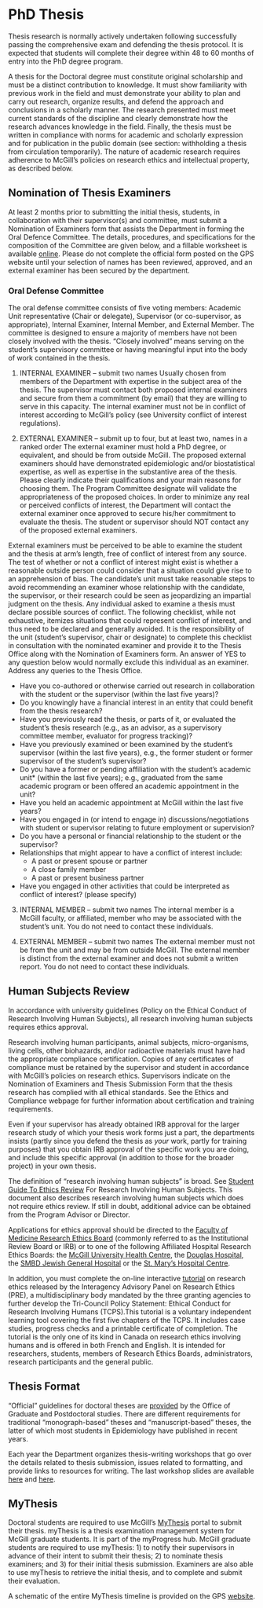 # PhD Thesis

Thesis research is normally actively undertaken following successfully passing the comprehensive exam and defending the thesis protocol. It is expected that students will complete their degree within 48 to 60 months of entry into the PhD degree program.

A thesis for the Doctoral degree must constitute original scholarship and must be a distinct contribution to knowledge. It must show familiarity with previous work in the field and must demonstrate your ability to plan and carry out research, organize results, and defend the approach and conclusions in a scholarly manner. The research presented must meet current standards of the discipline and clearly demonstrate how the research advances knowledge in the field. Finally, the thesis must be written in compliance with norms for academic and scholarly expression and for publication in the public domain (see section: withholding a thesis from circulation temporarily). The nature of academic research requires adherence to McGill’s policies on research ethics and intellectual property, as described below.

## Nomination of Thesis Examiners
At least 2 months prior to submitting the initial thesis, students, in collaboration with their supervisor(s) and committee, must submit a Nomination of Examiners form that assists the Department in forming the Oral Defence Committee. The details, procedures, and specifications for the composition of the Committee are given below, and a fillable worksheet is available [online](https://www.mcgill.ca/epi-biostat-occh/files/epi-biostat-occh/eboh_phd_nom_exam_worksheet_201911.docx). Please do not complete the official form posted on the GPS website until your selection of names has been reviewed, approved, and an external examiner has been secured by the department.
 

### Oral Defense Committee
The oral defense committee consists of five voting members: Academic Unit representative (Chair or delegate), Supervisor (or co-supervisor, as appropriate), Internal Examiner, Internal Member, and External Member. The committee is designed to ensure a majority of members have not been closely involved with the thesis. "Closely involved" means serving on the student's supervisory committee or having meaningful input into the body of work contained in the thesis.

1. INTERNAL EXAMINER – submit two names
Usually chosen from members of the Department with expertise in the subject area of the thesis.  The supervisor must contact both proposed internal examiners and secure from them a commitment (by email) that they are willing to serve in this capacity. The internal examiner must not be in conflict of interest according to McGill’s policy (see University conflict of interest regulations).  

2. EXTERNAL EXAMINER – submit up to four, but at least two, names in a ranked order
The external examiner must hold a PhD degree, or equivalent, and should be from outside McGill. The proposed external examiners should have demonstrated epidemiologic and/or biostatistical expertise, as well as expertise in the substantive area of the thesis.  Please clearly indicate their qualifications and your main reasons for choosing them.  The Program Committee designate will validate the appropriateness of the proposed choices. In order to minimize any real or perceived conflicts of interest, the Department will contact the external examiner once approved to secure his/her commitment to evaluate the thesis.  The student or supervisor should NOT contact any of the proposed external examiners. 

External examiners must be perceived to be able to examine the student and the thesis at arm's length, free of conflict of interest from any source. The test of whether or not a conflict of interest might exist is whether a reasonable outside person could consider that a situation could give rise to an apprehension of bias. The candidate's unit must take reasonable steps to avoid recommending an examiner whose relationship with the candidate, the supervisor, or their research could be seen as jeopardizing an impartial judgment on the thesis. Any individual asked to examine a thesis must declare possible sources of conflict. The following checklist, while not exhaustive, itemizes situations that could represent conflict of interest, and thus need to be declared and generally avoided. It is the responsibility of the unit (student's supervisor, chair or designate) to complete this checklist in consultation with the nominated examiner and provide it to the Thesis Office along with the Nomination of Examiners form. An answer of YES to any question below would normally exclude this individual as an examiner. Address any queries to the Thesis Office.  

- Have you co-authored or otherwise carried out research in collaboration with the student or the supervisor (within the last five years)?
- Do you knowingly have a financial interest in an entity that could benefit from the thesis research? 
- Have you previously read the thesis, or parts of it, or evaluated the student's thesis research (e.g., as an advisor, as a supervisory committee member, evaluator for progress tracking)? 
- Have you previously examined or been examined by the student's supervisor (within the last five years), e.g., the former student or former supervisor of the student's supervisor? 
- Do you have a former or pending affiliation with the student's academic unit* (within the last five years); e.g., graduated from the same academic program or been offered an academic appointment in the unit?
- Have you held an academic appointment at McGill within the last five years? 
- Have you engaged in (or intend to engage in) discussions/negotiations with student or supervisor relating to future employment or supervision? 
- Do you have a personal or financial relationship to the student or the supervisor? 
- Relationships that might appear to have a conflict of interest include:
  - A past or present spouse or partner
  - A close family member
  - A past or present business partner
- Have you engaged in other activities that could be interpreted as conflict of interest? (please specify)  

3. INTERNAL MEMBER – submit two names
The internal member is a McGill faculty, or affiliated, member who may be associated with the student’s unit. You do not need to contact these individuals.  

4. EXTERNAL MEMBER – submit two names
The external member must not be from the unit and may be from outside McGill. The external member is distinct from the external examiner and does not submit a written report. You do not need to contact these individuals.


## Human Subjects Review
In accordance with university guidelines (Policy on the Ethical Conduct of Research Involving Human Subjects), all research involving human subjects requires ethics approval.  

Research involving human participants, animal subjects, micro-organisms, living cells, other biohazards, and/or radioactive materials must have had the appropriate compliance certification. Copies of any certificates of compliance must be retained by the supervisor and student in accordance with McGill’s policies on research ethics. Supervisors indicate on the Nomination of Examiners and Thesis Submission Form that the thesis research has complied with all ethical standards. See the Ethics and Compliance webpage for further information about certification and training requirements.

Even if your supervisor has already obtained IRB approval for the larger research study of which your thesis work forms just a part, the departments insists (partly since you defend the thesis as *your* work, partly for training purposes) that you obtain IRB approval of the specific work you are doing, and include this specific approval (in addition to those for the broader project) in your own thesis.

The definition of "research involving human subjects" is broad. See [Student Guide To Ethics Review](https://www.mcgill.ca/research/researchers/compliance/human) For Research Involving Human Subjects. This document also describes research involving human subjects which does not require ethics review. If still in doubt, additional advice can be obtained from the Program Advisor or Director.

Applications for ethics approval should be directed to the [Faculty of Medicine Research Ethics Board](https://www.mcgill.ca/medresearch/ethics) (commonly referred to as the Institutional Review Board or IRB) or to one of the following Affiliated Hospital Research Ethics Boards: the [McGill University Health Centre](https://muhc.ca/cae/page/research-ethics), the [Douglas Hospital](http://www.douglas.qc.ca/page/ethics), the [SMBD Jewish General Hospital](http://www.jgh.ca/en/ResearchEthicsCommittee) or the [St. Mary's Hospital Centre](http://www.stmarysresearch.ca/en/research_review/research-review).

In addition, you must complete the on-line interactive [tutorial](http://www.pre.ethics.gc.ca/eng/education/tutorial-didacticiel/) on research ethics released by the Interagency Advisory Panel on Research Ethics (PRE), a multidisciplinary body mandated by the three granting agencies to further develop the Tri-Council Policy Statement: Ethical Conduct for Research Involving Humans (TCPS).This tutorial is a voluntary independent learning tool covering the first five chapters of the TCPS. It includes case studies, progress checks and a printable certificate of completion. The tutorial is the only one of its kind in Canada on research ethics involving humans and is offered in both French and English. It is intended for researchers, students, members of Research Ethics Boards, administrators, research participants and the general public.

## Thesis Format
"Official" guidelines for doctoral theses are [provided](https://www.mcgill.ca/gps/thesis/thesis-guidelines/preparation) by the Office of Graduate and Postdoctoral studies. There are different requirements for traditional "monograph-based" theses and "manuscript-based" theses, the latter of which most students in Epidemiology have published in recent years. 

Each year the Department organizes thesis-writing workshops that go over the details related to thesis submission, issues related to formatting, and provide links to resources for writing. The last workshop slides are available [here](data/PhD_Epi_Thesis_Writing_Workshop_9May2023_KHayden.pdf) and [here](data/thesis-workshop-PhD-2023-05-09.pdf). 

## MyThesis

Doctoral students are required to use McGill's [MyThesis](https://www.mcgill.ca/gps/thesis/thesis-guidelines/initial-submission/what-mythesis) portal to submit their thesis. myThesis is a thesis examination management system for McGill graduate students. It is part of the myProgress hub. McGill graduate students are required to use myThesis: 1) to notify their supervisors in advance of their intent to submit their thesis; 2) to nominate thesis examiners; and 3) for their initial thesis submission. Examiners are also able to use myThesis to retrieve the initial thesis, and to complete and submit their evaluation.

A schematic of the entire MyThesis timeline is provided on the GPS [website](https://www.mcgill.ca/gps/files/gps/mcgill_mythesis_overview_of_process.pdf).